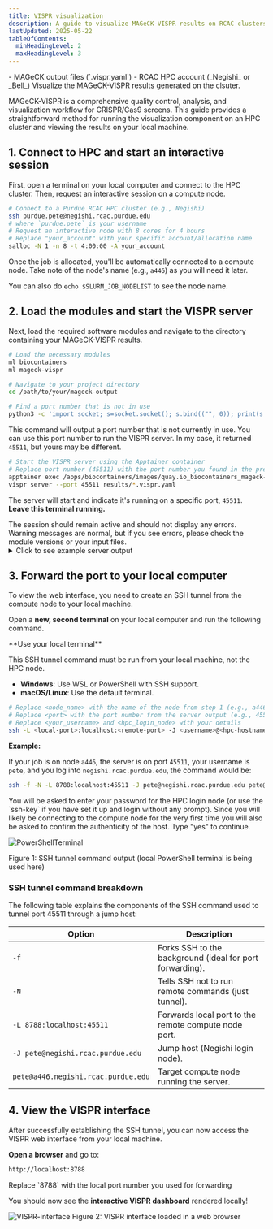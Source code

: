 ```yaml
---
title: VISPR visualization
description: A guide to visualize MAGeCK-VISPR results on RCAC clusters.
lastUpdated: 2025-05-22
tableOfContents:
  minHeadingLevel: 2
  maxHeadingLevel: 3
---
```



<CardGrid>
  <Card title="Prerequisites" icon="approve-check-circle">
    - MAGeCK output files (`.vispr.yaml`)
    - RCAC HPC account (_Negishi_ or _Bell_)
  </Card>
  <Card title="Objective" icon="information">
    Visualize the MAGeCK-VISPR results generated on the clsuter.
  </Card>
</CardGrid>



MAGeCK-VISPR is a comprehensive quality control, analysis, and visualization workflow for CRISPR/Cas9 screens. This guide provides a straightforward method for running the visualization component on an HPC cluster and viewing the results on your local machine.

## 1. Connect to HPC and start an interactive session

First, open a terminal on your local computer and connect to the HPC cluster. Then, request an interactive session on a compute node.


```bash frame="none"
# Connect to a Purdue RCAC HPC cluster (e.g., Negishi)
ssh purdue.pete@negishi.rcac.purdue.edu
# where `purdue.pete` is your username
# Request an interactive node with 8 cores for 4 hours
# Replace "your_account" with your specific account/allocation name
salloc -N 1 -n 8 -t 4:00:00 -A your_account
```

Once the job is allocated, you'll be automatically connected to a compute node. Take note of the node's name (e.g., `a446`) as you will need it later.

You can also do `echo $SLURM_JOB_NODELIST` to see the node name.


## 2. Load the modules and start the VISPR server

Next, load the required software modules and navigate to the directory containing your MAGeCK-VISPR results.

```bash frame="none"
# Load the necessary modules
ml biocontainers
ml mageck-vispr

# Navigate to your project directory
cd /path/to/your/mageck-output

# Find a port number that is not in use
python3 -c 'import socket; s=socket.socket(); s.bind(("", 0)); print(s.getsockname()[1]); s.close()'
```

This command will output a port number that is not currently in use. You can use this port number to run the VISPR server. In my case, it returned `45511`, but yours may be different.



```bash frame="none"
# Start the VISPR server using the Apptainer container
# Replace port number (45511) with the port number you found in the previous step
apptainer exec /apps/biocontainers/images/quay.io_biocontainers_mageck-vispr\:0.5.6--py_0.sif \
vispr server --port 45511 results/*.vispr.yaml
```

The server will start and indicate it's running on a specific port, `45511`. **Leave this terminal running.**

<Aside type="caution">The session should remain active and should not display any errors. Warning messages are normal, but if you see errors, please check the module versions or your input files.</Aside>


<details>
<summary>Click to see example server output</summary>

Above command will output something like this:

```bash title="Negishi HPC terminal output"
$ apptainer exec /apps/biocontainers/images/quay.io_biocontainers_mageck-vispr\:0.5.6--py_0.sif \
vispr server --port 45511 results/*.yaml
Loading data.
  config = yaml.load(f)
Starting server.

Open:  go to 127.0.0.1:45511 in your browser.
Note: Safari and Internet Explorer are currently unsupported.
Close: hit Ctrl-C in this terminal.
 * Serving Flask app "vispr.server" (lazy loading)
 * Environment: production
   WARNING: This is a development server. Do not use it in a production deployment.
   Use a production WSGI server instead.
 * Debug mode: off
```

</details>






## 3. Forward the port to your local computer

To view the web interface, you need to create an SSH tunnel from the compute node to your local machine.

Open a **new, second terminal** on your local computer and run the following command.


<Aside>
**Use your local terminal**

This SSH tunnel command must be run from your local machine, not the HPC node.

- **Windows**: Use WSL or PowerShell with SSH support.
- **macOS/Linux**: Use the default terminal.
</Aside>



```bash frame="none"
# Replace <node_name> with the name of the node from step 1 (e.g., a446.negishi.rcac.purdue.edu)
# Replace <port> with the port number from the server output (e.g., 45511)
# Replace <your_username> and <hpc_login_node> with your details
ssh -L <local-port>:localhost:<remote-port> -J <username>@<hpc-hostname-> <your_username>@<node_name>
```

**Example:**

If your job is on node `a446`, the server is on port `45511`, your username is `pete`, and you log into `negishi.rcac.purdue.edu`, the command would be:

```bash frame="none"
ssh -f -N -L 8788:localhost:45511 -J pete@negishi.rcac.purdue.edu pete@a446.negishi.rcac.purdue.edu
```

<Aside type="note">You will be asked to enter your password for the HPC login node (or use the `ssh-key` if you have set it up and login without any prompt). Since you will likely be connecting to the compute node for the very first time you will also be asked to confirm the authenticity of the host. Type "yes" to continue.</Aside>

![PowerShellTerminal](/assets/figures/vispr_powershell-terminal.png)

Figure 1: SSH tunnel command output (local PowerShell terminal is being used here)

### SSH tunnel command breakdown

The following table explains the components of the SSH command used to tunnel port 45511 through a jump host:

| Option | Description |
|--------|-------------|
| `-f` | Forks SSH to the background (ideal for port forwarding). |
| `-N` | Tells SSH not to run remote commands (just tunnel). |
| `-L 8788:localhost:45511` | Forwards local port to the remote compute node port. |
| `-J pete@negishi.rcac.purdue.edu` | Jump host (Negishi login node). |
| `pete@a446.negishi.rcac.purdue.edu` | Target compute node running the server. |



## 4. View the VISPR interface
After successfully establishing the SSH tunnel, you can now access the VISPR web interface from your local machine.

**Open a browser** and go to:

```bash frame="none"
http://localhost:8788
```

<Aside type="note">Replace `8788` with the local port number you used for forwarding</Aside>

You should now see the **interactive VISPR dashboard** rendered locally!


![VISPR-interface](/assets/figures/vispr_vispr-interface.png)
Figure 2: VISPR interface loaded in a web browser
